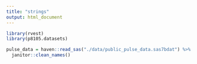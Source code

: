 ```yaml
---
title: "strings"
output: html_document
---
```

```r
library(rvest)
library(p8105.datasets)
```

```r
pulse_data = haven::read_sas("./data/public_pulse_data.sas7bdat") %>% 
  janitor::clean_names()





```

